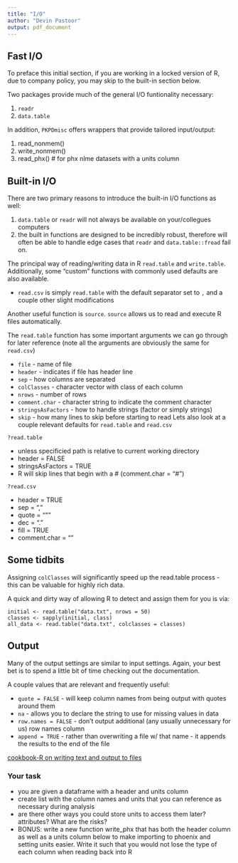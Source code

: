 ```yaml
---
title: "I/O"
author: "Devin Pastoor"
output: pdf_document
---
```


## Fast I/O

To preface this initial section, if you are working in a locked version of R, 
due to company policy, you may skip to the built-in section below.

Two packages provide much of the general I/O funtionality necessary:

1) `readr`
2) `data.table`

In addition, `PKPDmisc` offers wrappers that provide tailored input/output:

1) read_nonmem()
2) write_nonmem()
3) read_phx()   # for phx nlme datasets with a units column


## Built-in I/O

There are two primary reasons to introduce the built-in I/O functions as well:

1) `data.table` or `readr` will not always be available on your/collegues computers
2) the built in functions are designed to be incredibly robust, therefore will
often be able to handle edge cases that `readr` and `data.table::fread` fail on.


The principal way of reading/writing data in R `read.table` and `write.table`. Additionally, some "custom" functions with commonly used defaults are also available.

* `read.csv` is simply `read.table` with the default separator set to `,` and a couple other slight modifications

Another useful function is `source`. `source` allows us to read and execute R files automatically. 

The `read.table` function has some important arguments we can go through for later reference (note all the arguments are obviously the same for `read.csv`)

* `file` - name of file
* `header` - indicates if file has header line
* `sep` - how columns are separated
* `colClasses` - character vector with class of each column
* `nrows` - number of rows 
* `comment.char` - character string to indicate the comment character
* `stringsAsFactors` - how to handle strings (factor or simply strings)
* `skip` - how many lines to skip before starting to read
Lets also look at a couple relevant defaults for `read.table` and `read.csv`

`?read.table`

* unless specificied path is relative to current working directory
* header = FALSE
* stringsAsFactors = TRUE
* R will skip lines that begin with a # (comment.char = "#")

`?read.csv`

* header = TRUE
* sep = ","
* quote = "\""
* dec = "."
* fill = TRUE
* comment.char = ""


## Some tidbits

Assigning `colClasses` will significantly speed up the read.table process - this can be valuable for highly rich data.

A quick and dirty way of allowing R to detect and assign them for you is via:

```
initial <- read.table("data.txt", nrows = 50)
classes <- sapply(initial, class)
all_data <- read.table("data.txt", colclasses = classes)
```

## Output
Many of the output settings are similar to input settings. Again, your best bet is to spend a little bit of time checking out the documentation.

A couple values that are relevant and frequently useful:

* `quote = FALSE` - will keep column names from being output with quotes around them
* `na` - allows you to declare the string to use for missing values in data
* `row.names = FALSE` - don't output additional (any usually unnecessary for us) row names column
* `append = TRUE` - rather than overwriting a file w/ that name - it appends the results to the end of the file

[cookbook-R on writing text and output to files](http://www.cookbook-r.com/Data_input_and_output/Writing_text_and_output_from_analyses_to_a_file/)

### Your task

- you are given a dataframe with a header and units column
- create list with the column names and units that you can reference as necessary during analysis
- are there other ways you could store units to access them later? attributes? What are the risks?
- BONUS: write a new function write_phx that has both the header column as well as a units column below to make importing to phoenix and setting units easier. Write it such that you would not lose the type of each column when reading back into R

